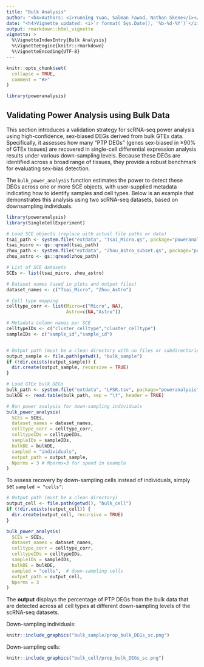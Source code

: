 ```yaml
---
title: "Bulk Analysis" 
author: "<h4>Authors: <i>Yunning Yuan, Salman Fawad, Nathan Skene</i></h4>"
date: "<h4>Vignette updated: <i>`r format( Sys.Date(), '%b-%d-%Y')`</i></h4>"
output: rmarkdown::html_vignette
vignette: >
  %\VignetteIndexEntry{Bulk Analysis}
  %\VignetteEngine{knitr::rmarkdown}
  %\VignetteEncoding{UTF-8}
---
```


```r
knitr::opts_chunk$set(
  collapse = TRUE,
  comment = "#>"
)
```

```r
library(poweranalysis)
```

## Validating Power Analysis using Bulk Data
This section introduces a validation strategy for scRNA-seq power analysis using high-confidence, sex-biased DEGs derived from bulk GTEx data. Specifically, it assesses how many “PTP DEGs” (genes sex-biased in ≥90% of GTEx tissues) are recovered in single-cell differential expression analysis results under various down-sampling levels. Because these DEGs are identified across a broad range of tissues, they provide a robust benchmark for evaluating sex-bias detection. <br>

The `bulk_power_analysis` function estimates the power to detect these DEGs across one or more SCE objects, with user-supplied metadata indicating how to identify samples and cell types. Below is an example that demonstrates this analysis using two scRNA-seq datasets, based on downsampling individuals.

```r
library(poweranalysis)
library(SingleCellExperiment)

# Load SCE objects (replace with actual file paths or data)
tsai_path <- system.file("extdata", "Tsai_Micro.qs", package="poweranalysis")
tsai_micro <- qs::qread(tsai_path)
zhou_path <- system.file("extdata", "Zhou_Astro_subset.qs", package="poweranalysis")
zhou_astro <- qs::qread(zhou_path)

# List of SCE datasets
SCEs <- list(tsai_micro, zhou_astro)

# Dataset names (used in plots and output files)
dataset_names <- c("Tsai_Micro", "Zhou_Astro")

# Cell type mapping
celltype_corr <- list(Micro=c("Micro", NA),
                      Astro=c(NA,"Astro"))

# Metadata column names per SCE
celltypeIDs <- c("cluster_celltype","cluster_celltype")
sampleIDs <- c("sample_id","sample_id")


# Output path (must be a clean directory with no files or subdirectories)
output_sample <- file.path(getwd(), "bulk_sample")
if (!dir.exists(output_sample)) {
  dir.create(output_sample, recursive = TRUE)
}

# Load GTEx bulk DEGs
bulk_path <- system.file("extdata", "LFSR.tsv", package="poweranalysis")
bulkDE <- read.table(bulk_path, sep = "\t", header = TRUE)

# Run power analysis for down-sampling individuals
bulk_power_analysis(
  SCEs = SCEs,
  dataset_names = dataset_names,
  celltype_corr = celltype_corr,
  celltypeIDs = celltypeIDs,
  sampleIDs = sampleIDs,
  bulkDE = bulkDE,
  sampled = "individuals",
  output_path = output_sample,
  Nperms = 3 # Nperms=3 for speed in example
)
```

To assess recovery by down-sampling cells instead of individuals, simply set `sampled = "cells"`:

```r
# Output path (must be a clean directory)
output_cell <- file.path(getwd(), "bulk_cell")
if (!dir.exists(output_cell)) {
  dir.create(output_cell, recursive = TRUE)
}

bulk_power_analysis(
  SCEs = SCEs,
  dataset_names = dataset_names,
  celltype_corr = celltype_corr,
  celltypeIDs = celltypeIDs,
  sampleIDs = sampleIDs,
  bulkDE = bulkDE,
  sampled = "cells",  # down-sampling cells
  output_path = output_cell,
  Nperms = 3
)
```


The **output** displays the percentage of PTP DEGs from the bulk data that are detected across all cell types at different down-sampling levels of the scRNA-seq datasets. <br>

Down-sampling individuals: <br>
```r
knitr::include_graphics("bulk_sample/prop_bulk_DEGs_sc.png")
```

Down-sampling cells: <br>
```r
knitr::include_graphics("bulk_cell/prop_bulk_DEGs_sc.png")
```
